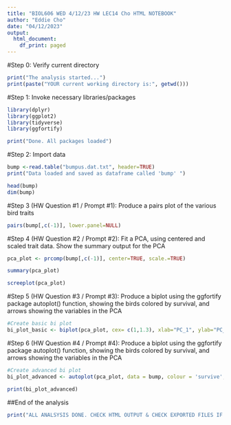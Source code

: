 ---
title: "BIOL606 WED 4/12/23 HW LEC14 Cho HTML NOTEBOOK"
author: "Eddie Cho"
date: "04/12/2023"
output:
  html_document:
    df_print: paged
---

#Step 0: Verify current directory
```{r}
print("The analysis started...")
print(paste("YOUR current working directory is:", getwd()))
```

#Step 1: Invoke necessary libraries/packages
```{r setup, message=FALSE}

library(dplyr)
library(ggplot2)
library(tidyverse)
library(ggfortify)

print("Done. All packages loaded")
```

#Step 2: Import data
```{r}
bump <-read.table("bumpus.dat.txt", header=TRUE)
print("Data loaded and saved as dataframe called 'bump' ")

head(bump)
dim(bump)
```

#Step 3 (HW Question #1 / Prompt #1): Produce a pairs plot of the various bird traits
```{r}
pairs(bump[,c(-1)], lower.panel=NULL)
```

#Step 4 (HW Question #2 / Prompt #2): Fit a PCA, using centered and scaled trait data. Show the summary output for the PCA
```{r}
pca_plot <- prcomp(bump[,c(-1)], center=TRUE, scale.=TRUE)

summary(pca_plot)

screeplot(pca_plot)
```

#Step 5 (HW Question #3 / Prompt #3): Produce a biplot using the ggfortify package autoplot() function, showing the birds colored by survival, and arrows showing the variables in the PCA
```{r}
#Create basic bi plot
bi_plot_basic <- biplot(pca_plot, cex= c(1,1.3), xlab="PC_1", ylab="PC_2")
```

#Step 6 (HW Question #4 / Prompt #4):  Produce a biplot using the ggfortify package autoplot() function, showing the birds colored by survival, and arrows showing the variables in the PCA
```{r}

#Create advanced bi plot
bi_plot_advanced <- autoplot(pca_plot, data = bump, colour = 'survive', loadings=TRUE, size = 3, loadings.label = TRUE, loadings.label.size=5,label=TRUE,label.label = 'survive', label.vjust = -0.4)

print(bi_plot_advanced)
```


##End of the analysis
```{r}
print("ALL ANALSYSIS DONE. CHECK HTML OUTPUT & CHECK EXPORTED FILES IF ANY. HAVE A GREAT DAY☺︎︎")
```
